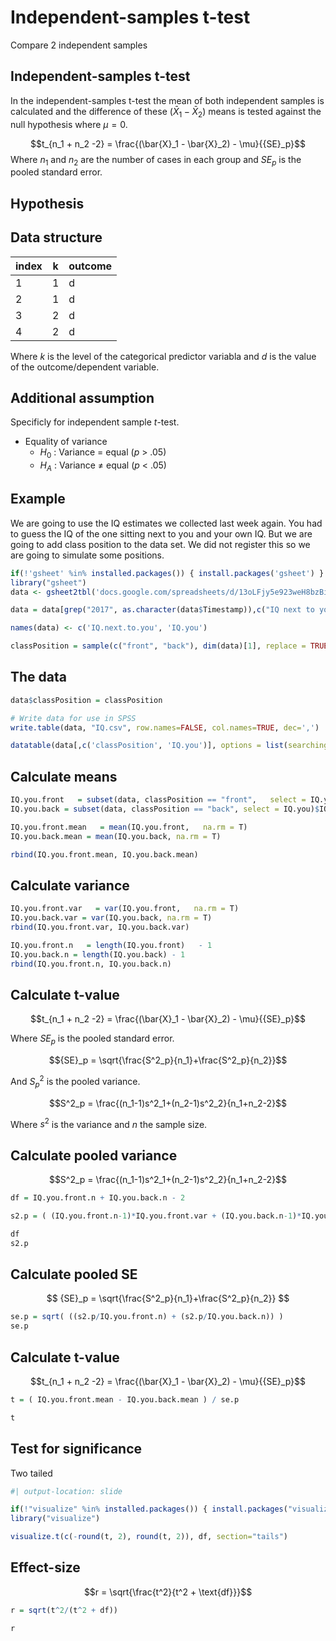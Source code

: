 # Independent-samples t-test

Compare 2 independent samples

## Independent-samples t-test

In the independent-samples t-test the mean of both independent samples is calculated and the difference of these $(\bar{X}_1 - \bar{X}_2)$ means is tested against the null hypothesis where $\mu = 0$.

$$t_{n_1 + n_2 -2} = \frac{(\bar{X}_1 - \bar{X}_2) - \mu}{{SE}_p}$$
Where $n_1$ and $n_2$ are the number of cases in each group and $SE_p$ is the pooled standard error.

## Hypothesis

\begin{aligned}
H_0 &: t = 0 = \mu_t \\
H_A &: t \neq 0 \\
H_A &: t > 0 \\
H_A &: t < 0 \\
\end{aligned}

## Data structure

index | k | outcome
------|----|--
1     | 1 | d
2     | 1 | d
3     | 2 | d
4     | 2 | d

Where $k$ is the level of the categorical predictor variabla and $d$ is the value of the outcome/dependent variable.

## Additional assumption

Specificly for independent sample $t$-test.

* Equality of variance
    * $H_0$ : Variance $=$ equal ($p$ > .05)
    * $H_A$ : Variance $\neq$ equal ($p$ < .05)

## Example

We are going to use the IQ estimates we collected last week again. You had to guess the IQ of the one sitting next to you and your own IQ. But we are going to add class position to the data set. We did not register this so we are going to simulate some positions.

```r
if(!'gsheet' %in% installed.packages()) { install.packages('gsheet') }
library("gsheet")
data <- gsheet2tbl('docs.google.com/spreadsheets/d/13oLFjy5e923weH8bzBipZSvWYS_dpw7B77g5yW_myLg/edit?usp=sharing')

data = data[grep("2017", as.character(data$Timestamp)),c("IQ next to you", "Own IQ")]

names(data) <- c('IQ.next.to.you', 'IQ.you')
```


```r
classPosition = sample(c("front", "back"), dim(data)[1], replace = TRUE)
```

## The data

```r
data$classPosition = classPosition

# Write data for use in SPSS
write.table(data, "IQ.csv", row.names=FALSE, col.names=TRUE, dec=',')

datatable(data[,c('classPosition', 'IQ.you')], options = list(searching = FALSE, scrollY = 415, paging = F, info = F))
```

## Calculate means {.subsection}

```r
IQ.you.front   = subset(data, classPosition == "front",   select = IQ.you)$IQ.you
IQ.you.back = subset(data, classPosition == "back", select = IQ.you)$IQ.you

IQ.you.front.mean   = mean(IQ.you.front,   na.rm = T)
IQ.you.back.mean = mean(IQ.you.back, na.rm = T)

rbind(IQ.you.front.mean, IQ.you.back.mean)
```

## Calculate variance {.smaller .subsection}

```r
IQ.you.front.var   = var(IQ.you.front,   na.rm = T)
IQ.you.back.var = var(IQ.you.back, na.rm = T)
rbind(IQ.you.front.var, IQ.you.back.var)

IQ.you.front.n   = length(IQ.you.front)   - 1
IQ.you.back.n = length(IQ.you.back) - 1
rbind(IQ.you.front.n, IQ.you.back.n)
```

## Calculate t-value {.smaller}

$$t_{n_1 + n_2 -2} = \frac{(\bar{X}_1 - \bar{X}_2) - \mu}{{SE}_p}$$

Where ${SE}_p$ is the pooled standard error.

$${SE}_p = \sqrt{\frac{S^2_p}{n_1}+\frac{S^2_p}{n_2}}$$

And $S^2_p$ is the pooled variance.

$$S^2_p = \frac{(n_1-1)s^2_1+(n_2-1)s^2_2}{n_1+n_2-2}$$

Where $s^2$ is the variance and $n$ the sample size.

## Calculate pooled variance {.subsection}

$$S^2_p = \frac{(n_1-1)s^2_1+(n_2-1)s^2_2}{n_1+n_2-2}$$

```r
df = IQ.you.front.n + IQ.you.back.n - 2

s2.p = ( (IQ.you.front.n-1)*IQ.you.front.var + (IQ.you.back.n-1)*IQ.you.back.var ) / df

df
s2.p
```

## Calculate pooled SE {.subsection}

$$ {SE}_p = \sqrt{\frac{S^2_p}{n_1}+\frac{S^2_p}{n_2}} $$

```r
se.p = sqrt( ((s2.p/IQ.you.front.n) + (s2.p/IQ.you.back.n)) )
se.p
```

## Calculate t-value {.subsection}

$$t_{n_1 + n_2 -2} = \frac{(\bar{X}_1 - \bar{X}_2) - \mu}{{SE}_p}$$

```r
t = ( IQ.you.front.mean - IQ.you.back.mean ) / se.p

t
```

## Test for significance

Two tailed

```r
#| output-location: slide

if(!"visualize" %in% installed.packages()) { install.packages("visualize") }
library("visualize")

visualize.t(c(-round(t, 2), round(t, 2)), df, section="tails")
```

## Effect-size

$$r = \sqrt{\frac{t^2}{t^2 + \text{df}}}$$

```r
r = sqrt(t^2/(t^2 + df))

r
```